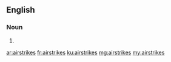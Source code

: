==English==

===Noun===
{{head|en}}

# {{plural of|airstrike}}

[[ar:airstrikes]]
[[fr:airstrikes]]
[[ku:airstrikes]]
[[mg:airstrikes]]
[[my:airstrikes]]